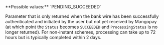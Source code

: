 <ResponseField name="ProcessingStatus" type="string">
**Possible values:** `PENDING_SUCCEEDED`

Parameter that is only returned when the bank wire has been successfully authenticated and initiated by the user but not yet received by Mangopay (at which point the `Status` becomes `SUCCEEDED` and `ProcessingStatus` is no longer returned). For non-instant schemes, processing can take up to 72 hours but is typically completed within 2 days.
</ResponseField>